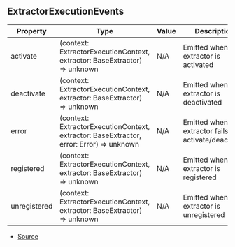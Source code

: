 ## ExtractorExecutionEvents


| Property | Type | Value | Description |
| ----------- | ----------- | ----------- | ----------- |
| activate | (context: ExtractorExecutionContext, extractor: BaseExtractor) => unknown | N/A | Emitted when a extractor is activated |
| deactivate | (context: ExtractorExecutionContext, extractor: BaseExtractor) => unknown | N/A | Emitted when a extractor is deactivated |
| error | (context: ExtractorExecutionContext, extractor: BaseExtractor, error: Error) => unknown | N/A | Emitted when a extractor fails to activate/deactivate |
| registered | (context: ExtractorExecutionContext, extractor: BaseExtractor) => unknown | N/A | Emitted when a extractor is registered |
| unregistered | (context: ExtractorExecutionContext, extractor: BaseExtractor) => unknown | N/A | Emitted when a extractor is unregistered |


- [Source](https://github.com/Androz2091/discord-player/blob/e6e6eb7/packages/discord-player/src/extractors/ExtractorExecutionContext.ts#L19)